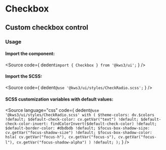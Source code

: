 
<Version />

# Checkbox
## Custom checkbox control

<Meta of={Stories} />
<Canvas />
<Controls />

### Usage
#### Import the component:
<Source
  code={
    dedent`import { Checkbox } from '@kws3/ui';`
  }
/>

#### Import the SCSS:
<Source
  code={
    dedent`@use '@kws3/ui/styles/CheckRadio.scss';`
  }
/>

#### SCSS customization variables with default values:
<Source
  language="css"
  code={
    dedent`
    @use '@kws3/ui/styles/CheckRadio.scss' with (
      $theme-colors: dv.$colors !default;
      $default-check-color: cv.getVar("text") !default;
      $default-check-color-invert: findColorInvert($default-check-color) !default;
      $default-border-color: #dbdbdb !default;
      $focus-box-shadow-size: cv.getVar("focus-shadow-size") !default;
      $focus-box-shadow-color: hsla(
        cv.getVar("focus-h"),
        cv.getVar("focus-s"),
        cv.getVar("focus-l"),
        cv.getVar("focus-shadow-alpha")
      ) !default;
    );
    `
  }
/>
